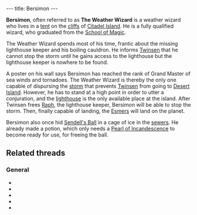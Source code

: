 ---
title: Bersimon
---

{{Infobox Character
 |image=Bersimon.jpg
 |race=Rabbibunny
 |gender=Male
 |size=average
 |age=Adult
 |magical=yes
 |lba1=
 |lba2=yes
 |alignment=sendell
 |occupation=Weather Wizard
 |requires=
 |amount=
 |fam1=
 |fam2=
 |planet=
 |island=
 |building=
}}

'''Bersimon''', often referred to as '''The Weather Wizard''' is a weather wizard who lives in a [[Weather Wizard tent|tent]] on the [[cliffs]] of [[Citadel Island]]. He is a fully qualified wizard, who graduated from the [[School of Magic]].

The Weather Wizard spends most of his time, frantic about the missing lighthouse keeper and his boiling cauldron. He informs [[Twinsen]] that he cannot stop the storm until he gains access to the lighthouse but the lighthouse keeper is nowhere to be found.

A poster on his wall says Bersimon has reached the rank of Grand Master of sea winds and tornadoes. The Weather Wizard is thereby the only one capable of dispursing the [[storm]] that prevents [[Twinsen]] from going to [[Desert Island]]. However, he has to stand at a high point in order to utter a conjuration, and the [[lighthouse]] is the only available place at the island. After Twinsen frees [[Raph]], the lighthouse keeper, Bersimon will be able to stop the storm. Then, finally capable of landing, the [[Esmer]]s will land on the planet.

Bersimon also once hid [[Sendell's Ball]] in a cage of ice in the [[Citadel Island sewers|sewers]]. He already made a potion, which only needs a [[Pearl of Incandescence]] to become ready for use, for freeing the ball.

{{spoiler|{{list
 |After Raph is rescued, the Weather Wizard takes Twinsen and [[Zoé]] to the top of the lighthouse and disperses the storm.
 |Later, when Twinsen seeks his advice, he's gone from his tent and leaves Twinsen a note with instructions to finish the [[Ring of Lightning|spell]] he is working on.}}}}

==Related threads==
===General===
* {{thread|id=8965|title=Toss Up Compensate Match}}
* {{thread|id=8895|title=Second Semi of the Toss Up!}}
* {{thread|id=6441|title=Bersimon's note}}
* {{thread|id=3078|title=The Weather Wizard~}}
* {{thread|id=155|title=Twinsun - a happy jolly place? I THINK NOT}}

<!-- remove these category links when they're all automated by categorizers...
[[Category:Citadel Island inhabitants]]
[[Category:Key characters]] -->